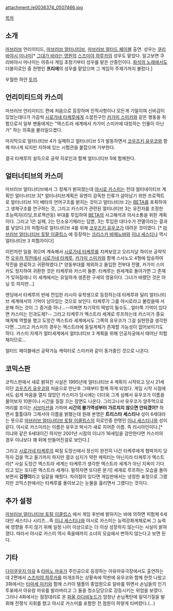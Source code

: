 attachment:/e0036374_0507466.jpg

[[목차]]

== 소개 ==
[[마브러브]] 언리미티드, [[마브러브 얼터너티브]], [[마브러브 얼터드 페이블]] 출연. 성우는 [[쿠리바야시 미나미]][* [[그대가 바라는 영원]]의 [[스즈미야 하루카]]의 성우도 맡았다. 알고보면 쿠리바야시 마나미는 아쥬사 게임 초창기부터 성우를 맡은 산증인이다. [[화석의 노래]]에서도 더블히로인 중 한명인 '''프리에'''의 성우를 맡았으며 그 게임의 주제가까지 불렀다.]

우월한 하얀 [[토끼]].

== 언리미티드의 카스미 ==
마브러브 언리미티드 편에 처음으로 등장하며 인적사항이나 모든게 기밀이여 신비감이 있었는데다가 가끔씩 [[시로가네 타케루]]에게 소꿉친구인 [[카가미 스미카]]와 같은 행동을 취함으로서 일부 팬들에게는 "엑스트라 세계에서 카가미 스미카에 대칭하는 인물이 아닌가" 하는 의혹을 불러일으켰다.

마지막으로 얼터너티브 4가 실패하고 얼터너티브 5가 발동하면서 [[코우즈키 유우코]]와 함께 떠나게 되지만 지하에 있는 시험관을 붙잡으며 거부한다.

결국 타케루의 설득으로 공략 히로인과 함께 얼터너티브 5에 함께한다.

== 얼터너티브의 카스미 ==
마브러브 얼터너티브에서 그 정체가 밝혀졌는데 [[야시로 카스미]]는 전대 얼터네이티브 계획인 얼터너티브 3[* 얼터너티브계획은 유엔이 감독한 인류가 살아남기 위한 프로젝트로 얼터너티브 1이 베타의 언어구조를 밝히는 것이고 얼터너티브 2는 [[BETA]]를 포획하여 그 생체구조를 연구하는 것, 그리고 카스미가 관련된 얼터너티브 3는 유전자를 조정한 초능력자(리딩,프로젝션등) 부대를 투입하여 [[BETA]]의 사고해석과 의사소통을 위한 계획이다. 그리고 1은 실패, 2는 탄소유기체라는 답뿐, 3는 투입한 대다수가 전멸이라는 결과를 낳았다.]의 피험자로 얼터너티브 4를 위해 [[코우즈키 유우코]]가 데려온 것이였다. [* [[마브러브 얼터너티브 토탈 이클립스]] 에 등장하는 [[크리스카 뱌체노바]]와 [[이냐 세스티나]] 역시 얼터너티브 3 피험자이다]

이런저런 일을 겪으며 계속해서 [[시로가네 타케루]]를 지켜보았고 오리지날 하이브 공략작전 [[오우카 작전]]에서 [[시로가네 타케루]], [[카가미 스미카]]와 함께 스사노오 4형에 탑승하여 작전을 완료하고 귀환하였다.[* 양동부대를 제외하고 돌입한 전부대 전멸, 카가미 스미카도 정지하여 귀환한 것은 타케루와 카스미 둘뿐. 타케루는 원세계로 돌아가면 그 존재가 잊혀질테니 이 세계에서는 유일하게 생존한 구세의 영웅이다. 그녀가 바랬던 것은 아닐 듯 하지만...]

엔딩에서 타케루의 반에 전입한 러시아 유학생으로 등장하는데 타케루와 달리 얼터너티브 세계에서의 기억이 남아있는 것으로 보인다. 타케루가 그를 야시로라고 불렀을때 서운해 하는 것이 그 증거중 하나...--어쩌면 차기작의 떡밥이 될수도...얼터쪽 기억이 있다면 카스미는 인과도체?-- 그리고 타케루가 엑스트라 세계로 루프하는데 카스미가 중요 매게체 역할을 했고 도망간 엑스트라 세계에서도 그쪽의 유우코가 그걸 실현한걸 생각한다면...그리고 카스미의 경우는 엑스트라에 동일게체가 존재할 가능성이 없어보이기도 하다. 카스미 자체가 얼터세계에서 얼터너티브 3 계획을 위해 인공자궁에서 태어난 피험체이므로... 

얼터드 페이블에선 공략가능 캐릭터로 스미카와 같이 동거중인 것으로 나온다.

== 코믹스판 ==
코믹스판에서 새로 밝혀진 사실은 1995년에 얼터너티브 4 계획이 시작되고 당시 21세이던 [[코우즈키 유우코]]와 처음으로 만난후 그때부터 함께 하게 되었다. 게임 시작 시점에서도 쉽게 마음을 열지 않았던 카스미가 당시에는 더더욱 그게 심해서 유우코가 이름을 물어보자 10분이나 시간을 질질 끄는 장면도 나온다. 그리고나서 유우코가 양주먹으로 머리를 조이는 [[서브미션]]을 가하며 '''시간의 불가역성부터 가르치지 않으면 안되겠어?''' 하면서 툴툴대자 그제서야 이름을 밝혔는데 원래 본명은 '''트리스타 세스티나''' 성이 6세대라는 뜻으로 [[마브러브 얼터너티브 토탈 이클립스]]의 히로인중 한명인 [[이냐 세스티나]]와 성이 같다. 야시로 카스미라는 이름은 유우코 박사가 새로 지어준 이름. 즉 러시아인이다.[* 이냐와 같은 6세대이긴 하지만 2001년 시점의 이냐가 16세임을 감안한다면 카스미의 경우 이냐보다 꽤 뒤에 만들어진걸로 보인다.] 

그리고 [[시로가네 타케루]]의 찌질 도망신에서 정신이 완전히 나간 타케루에게 협박까지 당하자 겁을 먹고 울기까지 하지만 결코 심지가 약한 캐릭터는 아닌지라 타케루가 엑스트라[* 사실 도망간 엑스트라 세계는 타케루가 생각한 엑스트라 세계가 아닌 지옥이 기다리고 있는 또다른 엑스트라 세계다. 말하자면 또다른 분기] 세계로 루프하는 모습을 돌아보면서 '''겁쟁이'''라고 일갈을 해줬다. 차이점이 있다면 게임판에서는 냉정한 표정으로 그랬지만 코믹스판에서는 타케루를 돌아보고는 눈물을 흘리면서 그랬다는 것이다. 

== 추가 설정 ==
[[마브러브 얼터너티브 토탈 이클립스]] 에서 게임 후반에 밝혀지는 바에 의하면 피험체 6세대인 세스티나 시리즈...즉 [[이냐 세스티나]]와 야시로 카스미는 능력강화게체로써 그 능력에 영향을 주지 않기 위해 일정 나이 이상으로는 더 이상 성장하지 않는다는 사실이 밝혀졌다. 따라서 야시로 카스미 역시 죽을때까지 소녀의 모습에서 변하지 않는다고 보면 된다. 


== 기타 == 
[[다이쿠우지 아유]] & [[타마노 마유]]가 주인공으로 등장하는 아유마유극장에서도 출연하는데 2편에서 [[스즈미야 하루카]]를 마개조하는 상황속에 막판에 유우코와 함께 한컷 나왔고 3화에서는 [[타마세 미키]]와 함께 스카이 템플의 종업원으로 알바를 뛰면서 손님들의 인기투표에서 아유랑 마유를 발라버리고 그 둘을 청소담당으로 강등시키는 위엄을 보였다. 그러나 4화에서는 점장대리로 온 [[파울 라다비놋드]]가 엄청난 손님폭탄에 밀덕기질을 발휘해 전쟁식 지휘를 했고 야시로 카스미를 포함한 전 점원이 하얗게 타버렸다.(...)
